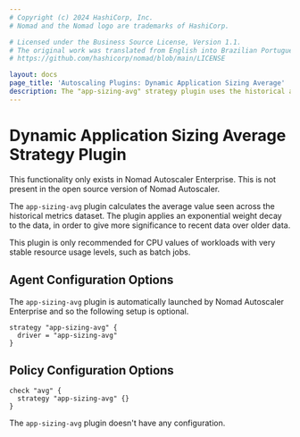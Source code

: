 ```yaml
---
# Copyright (c) 2024 HashiCorp, Inc.
# Nomad and the Nomad logo are trademarks of HashiCorp.

# Licensed under the Business Source License, Version 1.1.
# The original work was translated from English into Brazilian Portuguese.
# https://github.com/hashicorp/nomad/blob/main/LICENSE

layout: docs
page_title: 'Autoscaling Plugins: Dynamic Application Sizing Average'
description: The "app-sizing-avg" strategy plugin uses the historical average usage to set resource recommendations.
---
```


# Dynamic Application Sizing Average Strategy Plugin

<EnterpriseAlert>
  This functionality only exists in Nomad Autoscaler Enterprise. This is not
  present in the open source version of Nomad Autoscaler.
</EnterpriseAlert>

The `app-sizing-avg` plugin calculates the average value seen across the
historical metrics dataset. The plugin applies an exponential weight decay to
the data, in order to give more significance to recent data over older data.

This plugin is only recommended for CPU values of workloads with very stable
resource usage levels, such as batch jobs.

## Agent Configuration Options

The `app-sizing-avg` plugin is automatically launched by Nomad Autoscaler
Enterprise and so the following setup is optional.

```hcl
strategy "app-sizing-avg" {
  driver = "app-sizing-avg"
}
```

## Policy Configuration Options

```hcl
check "avg" {
  strategy "app-sizing-avg" {}
}
```

The `app-sizing-avg` plugin doesn't have any configuration.
